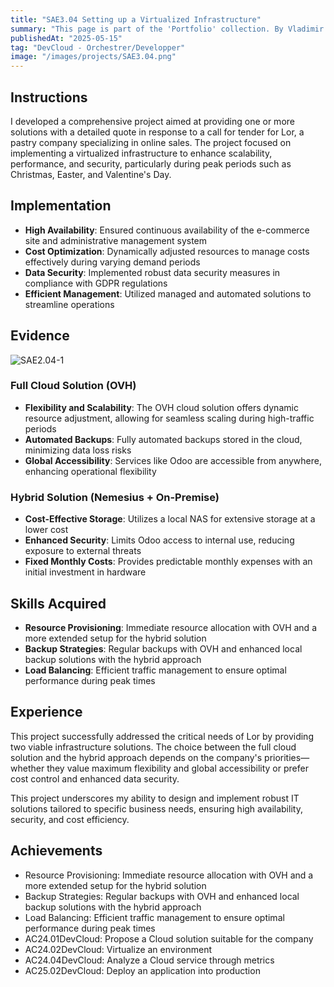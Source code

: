 ```yaml
---
title: "SAE3.04 Setting up a Virtualized Infrastructure"
summary: "This page is part of the 'Portfolio' collection. By Vladimir Nechaev."
publishedAt: "2025-05-15"
tag: "DevCloud - Orchestrer/Developper"
image: "/images/projects/SAE3.04.png"
---
```


## Instructions

I developed a comprehensive project aimed at providing one or more solutions with a detailed quote in response to a call for tender for Lor, a pastry company specializing in online sales. The project focused on implementing a virtualized infrastructure to enhance scalability, performance, and security, particularly during peak periods such as Christmas, Easter, and Valentine's Day.

## Implementation

- **High Availability**: Ensured continuous availability of the e-commerce site and administrative management system
- **Cost Optimization**: Dynamically adjusted resources to manage costs effectively during varying demand periods
- **Data Security**: Implemented robust data security measures in compliance with GDPR regulations
- **Efficient Management**: Utilized managed and automated solutions to streamline operations

## Evidence

![SAE2.04-1](/images/projects/SAE3.04.png)

### Full Cloud Solution (OVH)

- **Flexibility and Scalability**: The OVH cloud solution offers dynamic resource adjustment, allowing for seamless scaling during high-traffic periods
- **Automated Backups**: Fully automated backups stored in the cloud, minimizing data loss risks
- **Global Accessibility**: Services like Odoo are accessible from anywhere, enhancing operational flexibility

### Hybrid Solution (Nemesius + On-Premise)

- **Cost-Effective Storage**: Utilizes a local NAS for extensive storage at a lower cost
- **Enhanced Security**: Limits Odoo access to internal use, reducing exposure to external threats
- **Fixed Monthly Costs**: Provides predictable monthly expenses with an initial investment in hardware

## Skills Acquired

- **Resource Provisioning**: Immediate resource allocation with OVH and a more extended setup for the hybrid solution
- **Backup Strategies**: Regular backups with OVH and enhanced local backup solutions with the hybrid approach
- **Load Balancing**: Efficient traffic management to ensure optimal performance during peak times

## Experience

This project successfully addressed the critical needs of Lor by providing two viable infrastructure solutions. The choice between the full cloud solution and the hybrid approach depends on the company's priorities—whether they value maximum flexibility and global accessibility or prefer cost control and enhanced data security.

This project underscores my ability to design and implement robust IT solutions tailored to specific business needs, ensuring high availability, security, and cost efficiency.

## Achievements

- Resource Provisioning: Immediate resource allocation with OVH and a more extended setup for the hybrid solution
- Backup Strategies: Regular backups with OVH and enhanced local backup solutions with the hybrid approach
- Load Balancing: Efficient traffic management to ensure optimal performance during peak times
- AC24.01DevCloud: Propose a Cloud solution suitable for the company
- AC24.02DevCloud: Virtualize an environment
- AC24.04DevCloud: Analyze a Cloud service through metrics
- AC25.02DevCloud: Deploy an application into production
